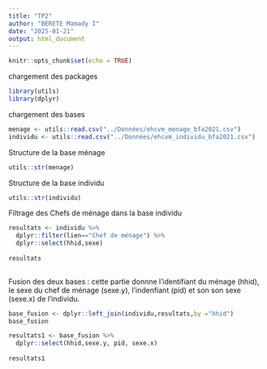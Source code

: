 ```yaml
---
title: "TP2"
author: "BERETE Mamady I"
date: "2025-01-21"
output: html_document
---
```


```r
knitr::opts_chunk$set(echo = TRUE)
```

chargement des packages
```r
library(utils)
library(dplyr)
```


chargement des bases 
```r
menage <- utils::read.csv("../Données/ehcvm_menage_bfa2021.csv")
individu <- utils::read.csv("../Données/ehcvm_individu_bfa2021.csv")

```

Structure de la base ménage 
```r
utils::str(menage)

```

Structure de la base individu 
```r
utils::str(individu)
```


Filtrage des Chefs de ménage dans la base individu
```r
resultats <- individu %>% 
  dplyr::filter(lien=="Chef de ménage") %>% 
  dplyr::select(hhid,sexe)
              
resultats  
          
```


Fusion des deux bases : cette partie donnne l'identifiant du ménage (hhid), le sexe du chef de ménage (sexe.y), l'indenfiant (pid)  et son son sexe (sexe.x) de l'individu.
```r
base_fusion <- dplyr::left_join(individu,resultats,by ="hhid")
base_fusion

resultats1 <- base_fusion %>% 
  dplyr::select(hhid,sexe.y, pid, sexe.x)
              
resultats1

```

